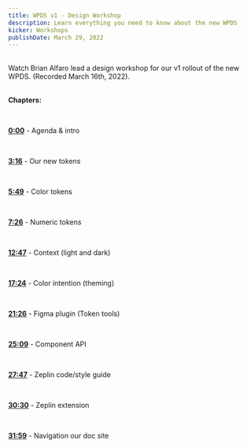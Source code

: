 ```yaml
---
title: WPDS v1 - Design Workshop
description: Learn everything you need to know about the new WPDS
kicker: Workshops
publishDate: March 29, 2022
---
```


<BR />
Watch Brian Alfaro lead a design workshop for our v1 rollout of the new WPDS. (Recorded
March 16th, 2022).
<BR />

<YoutubeEmbed videoid="cODayPp8b_U" />
<BR />

**Chapters:**

<BR />

[**0:00**](https://www.youtube.com/watch?v=cODayPp8b_U&t=0s) - Agenda & intro

<BR />

[**3:16**](https://www.youtube.com/watch?v=cODayPp8b_U&t=196s) - Our new tokens

<BR />

[**5:49**](https://www.youtube.com/watch?v=cODayPp8b_U&t=349s) - Color tokens

<BR />

[**7:26**](https://www.youtube.com/watch?v=cODayPp8b_U&t=446s) - Numeric tokens

<BR />

[**12:47**](https://www.youtube.com/watch?v=cODayPp8b_U&t=767s) - Context (light and dark)

<BR />

[**17:24**](https://www.youtube.com/watch?v=cODayPp8b_U&t=1044s) - Color intention (theming)

<BR />

[**21:26**](https://www.youtube.com/watch?v=cODayPp8b_U&t=1286s) - Figma plugin (Token
tools)

<BR />

[**25:09**](https://www.youtube.com/watch?v=cODayPp8b_U&t=1509s) - Component API

<BR />

[**27:47**](https://www.youtube.com/watch?v=cODayPp8b_U&t=1667s) - Zeplin code/style guide

<BR />

[**30:30**](https://www.youtube.com/watch?v=cODayPp8b_U&t=1830s) - Zeplin extension

<BR />

[**31:59**](https://www.youtube.com/watch?v=cODayPp8b_U&t=1919s) - Navigation our doc site
